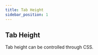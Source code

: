 ```yaml
---
title: Tab Height
sidebar_position: 1
---
```



## Tab Height

Tab height can be controlled through CSS.

<MultiFrameworkContainer
    sandboxId="tabheight-dockview"
    react={DockviewTabheight}
    typescript={attachTabHeightDockview}
/>
